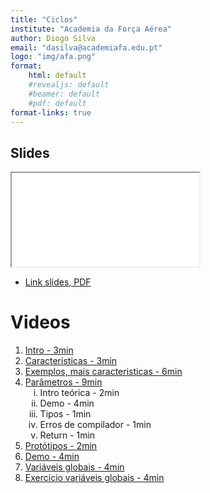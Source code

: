```yaml
---
title: "Ciclos"
institute: "Academia da Força Aérea"
author: Diogo Silva
email: "dasilva@academiafa.edu.pt"
logo: "img/afa.png"
format:
    html: default
    #revealjs: default
    #beamer: default
    #pdf: default
format-links: true
---
```


## Slides {visibility="hidden"}

<iframe src="../pdf/05_funcoes.pptx.pdf" title="Slides"></iframe> 

- [Link slides, PDF](../pdf/05_funcoes.pptx.pdf){target="_blank"}




# Videos

1. [Intro - 3min](https://www.loom.com/share/28199e9e95b548db82288bd28de587e0)
2. [Caracteristicas - 3min](https://www.loom.com/share/cbd82b399f684b03b4b2fba6fed51ed6)
3. [Exemplos, mais caracteristicas - 6min](https://www.loom.com/share/77f9f39daa334be8bd95f4729feac9e0)
4. [Parâmetros - 9min](https://www.loom.com/share/1586bc9c822c4822aa1bc80ede29ca37)
   i. Intro teórica - 2min
   ii. Demo - 4min
   iii. Tipos - 1min
   iv. Erros de compilador - 1min
   v. Return - 1min
5. [Protótipos - 2min](https://www.loom.com/share/9951e3a62822415f904cd20afa0bc180)
6. [Demo - 4min](https://www.loom.com/share/ee1c7a5efc354011a5d9a2088cbb0cc0)
7. [Variáveis globais - 4min](https://www.loom.com/share/716217fc1f724df39eebb312d5c2cebf)
8. [Exercício variáveis globais - 4min](https://www.loom.com/share/1bd159b2d98548d980cf061986c51482)